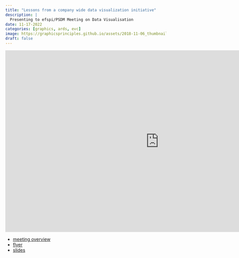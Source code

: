 ```yaml
---
title: "Lessons from a company wide data visualization initiative"
description: |
  Presenting to efspi/PSDM Meeting on Data Visualisation
date: 11-17-2022
categories: [graphics, ards, evc]
image: https://graphicsprinciples.github.io/assets/2018-11-06_thumbnail.png
draft: false
---
```


<iframe src="https://docs.google.com/presentation/d/e/2PACX-1vRnNkO9anUxgWmFOJCd1-9FYqNIlvv6mSzKnsnIFSBY9Qj_YyARBAnUQqGelg7p4Sk2UpsDlOEpVQgF/embed?start=true&loop=false&delayms=10000" frameborder="0" width="960" height="569" allowfullscreen="true" mozallowfullscreen="true" webkitallowfullscreen="true"></iframe>

* [meeting overview](https://www.efspi.org/EFSPI/Events/Meeting_Items/PSDM_Meeting_on_Data_Visualisation.aspx)
* [flyer](https://www.efspi.org/documents/events/PSDM_EFSPI_DataVisualisation_Agenda_version29Mar2023.pdf)
* [slides](https://www.efspi.org/documents/events/DataVis_04_Baillie.pdf)

